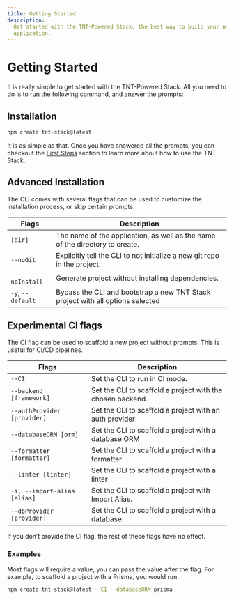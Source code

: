 ```yaml
---
title: Getting Started
description:
  Get started with the TNT-Powered Stack, the best way to build your next web
  application.
---
```



# Getting Started

It is really simple to get started with the TNT-Powered Stack. All you need to
do is to run the following command, and answer the prompts:

## Installation

```bash
npm create tnt-stack@latest
```

It is as simple as that. Once you have answered all the prompts, you can
checkout the [First Steps](/first-steps) section to learn more about how to use
the TNT Stack.

## Advanced Installation

The CLI comes with several flags that can be used to customize the installation
process, or skip certain prompts.

| Flags             | Description                                                                    |
| ----------------- | ------------------------------------------------------------------------------ |
| `[dir]`           | The name of the application, as well as the name of the directory to create.   |
| `--noGit`         | Explicitly tell the CLI to not initialize a new git repo in the project.       |
| `--noInstall`     | Generate project without installing dependencies.                              |
| `-y`, `--default` | Bypass the CLI and bootstrap a new TNT Stack project with all options selected |

## Experimental CI flags

The CI flag can be used to scaffold a new project without prompts. This is
useful for CI/CD pipelines.

| Flags                        | Description                                                |
| ---------------------------- | ---------------------------------------------------------- |
| `--CI`                       | Set the CLI to run in CI mode.                             |
| `--backend [framework]`      | Set the CLI to scaffold a project with the chosen backend. |
| `--authProvider [provider]`  | Set the CLI to scaffold a project with an auth provider    |
| `--databaseORM [orm]`        | Set the CLI to scaffold a project with a database ORM      |
| `--formatter [formatter]`    | Set the CLI to scaffold a project with a formatter         |
| `--linter [linter]`          | Set the CLI to scaffold a project with a linter            |
| `-i, --import-alias [alias]` | Set the CLI to scaffold a project with Import Alias.       |
| `--dbProvider [provider]`    | Set the CLI to scaffold a project with a database.         |

<Callout type="warning">
  If you don’t provide the CI flag, the rest of these flags have no effect.
</Callout>

### Examples

Most flags will require a value, you can pass the value after the flag. For
example, to scaffold a project with a Prisma, you would run:

```bash
npm create tnt-stack@latest --CI --databaseORM prisma
```
